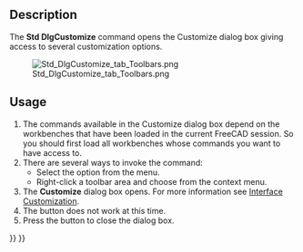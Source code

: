 <languages/>

{{Docnav
|[[Std_DlgParameter|DlgParameter]]
|
|[[Std_Tools_Menu|Std Tools Menu]]
|IconL=Std_DlgParameter.svg
|IconR=
|IconC=Freecad.svg
}}

{{GuiCommand
|Name=Std DlgCustomize
|MenuLocation=Tools → Customize...
|Workbenches=All
|SeeAlso=[[Interface_Customization|Interface Customization]]
}}

==Description==

The '''Std DlgCustomize''' command opens the Customize dialog box giving access to several customization options.

[[Image:Std_DlgCustomize_tab_Toolbars.png]]

{{Caption|The Customize dialog box}}

==Usage==

# The commands available in the Customize dialog box depend on the workbenches that have been loaded in the current FreeCAD session. So you should first load all workbenches whose commands you want to have access to.
# There are several ways to invoke the command:
#* Select the {{MenuCommand|Tools → [[Image:Std_DlgCustomize.svg|16px]] Customize...}} option from the menu.
#* Right-click a toolbar area and choose {{MenuCommand|[[Image:Std_DlgCustomize.svg|16px]] Customize...}} from the context menu.
# The '''Customize''' dialog box opens. For more information see [[Interface_Customization#Options|Interface Customization]].
# The {{Button|Help}} button does not work at this time.
# Press the {{Button|Close}} button to close the dialog box.


{{Docnav
|[[Std_DlgParameter|DlgParameter]]
|
|[[Std_Tools_Menu|Std Tools Menu]]
|IconL=Std_DlgParameter.svg
|IconR=
|IconC=Freecad.svg
}}

{{Std_Base_navi{{#translation:}}}}
{{Userdocnavi{{#translation:}}}}